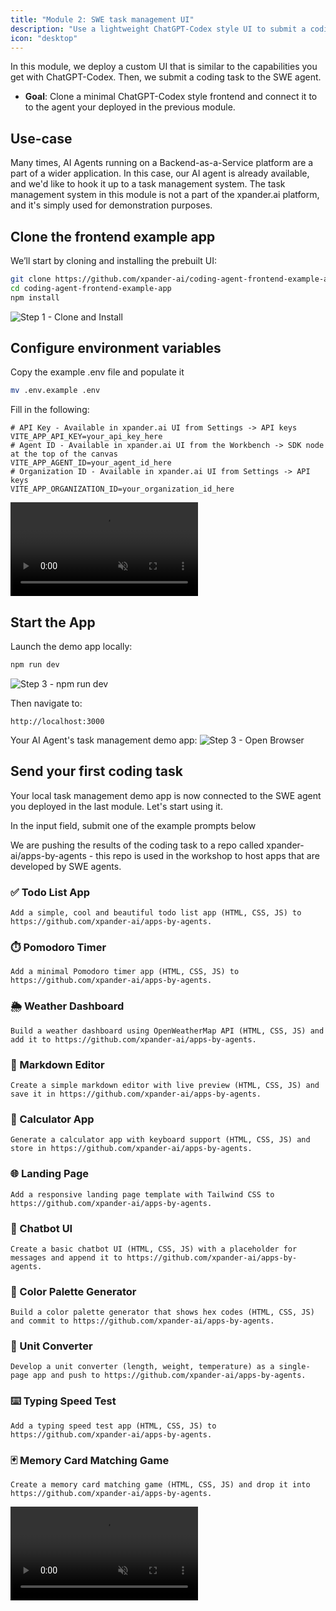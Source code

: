 ```yaml
---
title: "Module 2: SWE task management UI"
description: "Use a lightweight ChatGPT-Codex style UI to submit a coding task to your SWE agent"
icon: "desktop"
---
```


<Note>
In this module, we deploy a custom UI that is similar to the capabilities you get with ChatGPT-Codex. Then, we submit a coding task to the SWE agent.

  - **Goal**: Clone a minimal ChatGPT-Codex style frontend and connect it to to the agent your deployed in the previous module.
</Note>

## Use-case

Many times, AI Agents running on a Backend-as-a-Service platform are a part of a wider application. In this case, our AI agent is already available, and we'd like to hook it up to a task management system. The task management system in this module is not a part of the xpander.ai platform, and it's simply used for demonstration purposes.


## Clone the frontend example app

We’ll start by cloning and installing the prebuilt UI:

```bash
git clone https://github.com/xpander-ai/coding-agent-frontend-example-app.git
cd coding-agent-frontend-example-app
npm install
```

![Step 1 - Clone and Install](/images/workshops/git-clone.png)

## Configure environment variables

Copy the example .env file and populate it

```bash
mv .env.example .env
```

Fill in the following:

```env
# API Key - Available in xpander.ai UI from Settings -> API keys 
VITE_APP_API_KEY=your_api_key_here
# Agent ID - Available in xpander.ai UI from the Workbench -> SDK node at the top of the canvas
VITE_APP_AGENT_ID=your_agent_id_here
# Organization ID - Available in xpander.ai UI from Settings -> API keys
VITE_APP_ORGANIZATION_ID=your_organization_id_here
```

<Accordion title="Videos: getting the required variables">
<Frame>
  <video autoPlay muted loop playsInline className="w-full aspect-video" src="https://assets.xpanderai.io/workshops/videos/settings-api-keys.mp4" />
</Frame>

### Copy Your Agent ID
<Frame>
  <video autoPlay muted loop playsInline className="w-full aspect-video" src="https://assets.xpanderai.io/workshops/videos/swe-copy-agent-id.mp4" />
</Frame>
</Accordion>


## Start the App

Launch the demo app locally:

```bash
npm run dev
```

![Step 3 - npm run dev](/images/workshops/swe-npm-run-dev.png)

Then navigate to:

```
http://localhost:3000
```
Your AI Agent's task management demo app:
![Step 3 - Open Browser](/images/workshops/swe-blank-tasks-manager.png)

## Send your first coding task
Your local task management demo app is now connected to the SWE agent you deployed in the last module. Let's start using it.

In the input field, submit one of the example prompts below

<Accordion title="Prompt Examples for apps-by-agents">

<Note>
We are pushing the results of the coding task to a repo called xpander-ai/apps-by-agents - this repo is used in the workshop to host apps that are developed by SWE agents.
</Note>

### ✅ Todo List App
```text
Add a simple, cool and beautiful todo list app (HTML, CSS, JS) to https://github.com/xpander-ai/apps-by-agents.
````

### ⏱️ Pomodoro Timer

```text
Add a minimal Pomodoro timer app (HTML, CSS, JS) to https://github.com/xpander-ai/apps-by-agents.
```

### 🌦️ Weather Dashboard

```text
Build a weather dashboard using OpenWeatherMap API (HTML, CSS, JS) and add it to https://github.com/xpander-ai/apps-by-agents.
```

### 📝 Markdown Editor

```text
Create a simple markdown editor with live preview (HTML, CSS, JS) and save it in https://github.com/xpander-ai/apps-by-agents.
```

### 🧮 Calculator App

```text
Generate a calculator app with keyboard support (HTML, CSS, JS) and store in https://github.com/xpander-ai/apps-by-agents.
```

### 🌐 Landing Page

```text
Add a responsive landing page template with Tailwind CSS to https://github.com/xpander-ai/apps-by-agents.
```

### 💬 Chatbot UI

```text
Create a basic chatbot UI (HTML, CSS, JS) with a placeholder for messages and append it to https://github.com/xpander-ai/apps-by-agents.
```

### 🎨 Color Palette Generator

```text
Build a color palette generator that shows hex codes (HTML, CSS, JS) and commit to https://github.com/xpander-ai/apps-by-agents.
```

### 📏 Unit Converter

```text
Develop a unit converter (length, weight, temperature) as a single-page app and push to https://github.com/xpander-ai/apps-by-agents.
```

### ⌨️ Typing Speed Test

```text
Add a typing speed test app (HTML, CSS, JS) to https://github.com/xpander-ai/apps-by-agents.
```

### 🃏 Memory Card Matching Game

```text
Create a memory card matching game (HTML, CSS, JS) and drop it into https://github.com/xpander-ai/apps-by-agents.
```

</Accordion>

<Frame>
  <video autoPlay muted loop playsInline className="w-full aspect-video" src="https://assets.xpanderai.io/workshops/videos/swe-send-task.mp4" />
</Frame>

---

## Track task execution

Click **View** to view real-time execution details.  
> ⏳ **Note**: Task execution may take a few minutes - sit back, relax, and watch the agent work its magic.

<Frame>
  <video autoPlay muted loop playsInline className="w-full aspect-video" src="https://assets.xpanderai.io/workshops/videos/swe-track-result.mp4" />
</Frame>

### You’ll see:

- **Top**: The original prompt or task
- **Popup**: Logs and generated output from the agent
- **Result**: Execution result
- **Logs & Messages Buttons**: Execution messages logs & codex execution logs

<Accordion title="How does this work?">

  When you submit a task, the app uses the **xpander.ai SDK** (via a **Web Worker**) to create and run the task in the cloud - fully serverless.

  The worker handles:
  - Creating tasks → [`createTask()` in `workers/xpanderWorker.ts`](https://github.com/xpander-ai/coding-agent-frontend-example-app/blob/main/src/workers/xpanderWorker.ts#L79)
  - Fetching task details and logs → [`useTask()` and `useLogs()` in `hooks/`](https://github.com/xpander-ai/coding-agent-frontend-example-app/tree/main/src/hooks)

  The UI polls task status and updates in real time using **React Query**.  
  You can see this in action inside:
  - [`Dashboard`](https://github.com/xpander-ai/coding-agent-frontend-example-app/blob/main/src/pages/Dashboard.tsx): task list and creation
  - [`TaskDetails`](https://github.com/xpander-ai/coding-agent-frontend-example-app/blob/main/src/pages/TaskDetails.tsx): real-time updates, logs, messages

  The **Codex tool** streams logs to a centralized **Logstash** tied to your **account**.  
  Logs are stored for a limited period and made available via the `logs.xpander.ai` micro-service.

  The frontend fetches these logs through polling (every 2s) using the SDK inside a Web Worker.

  💡 A task can include multiple threads - each representing a conversation or execution chain tied to your agent.
</Accordion>

### Succesful app creation
![swe coding task result with pr](/images/workshops/swe-coding-task-result-with-pr.png)

## Summary and next steps

Your SWE task management UI is now live and connected to the SWE agent hosted on xpander.ai.
Through the UI, you instructed the agent to build an application and push it to the apps-by-agents repo.

Check out your Pull Request at: https://github.com/xpander-ai/apps-by-agents


→ Proceed to [Module 3: Advanced customization](./03-advanced-customization) 
